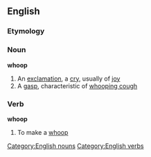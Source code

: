 ==English==
===Etymology===
{{etystub}}
===Noun===
[[Category:English nouns]]
'''whoop'''
#An [[exclamation]], a [[cry]], usually of [[joy]]
#A [[gasp]], characteristic of [[whooping cough]]

===Verb===
[[Category:English verbs]]
'''whoop'''
#To make a [[whoop]]